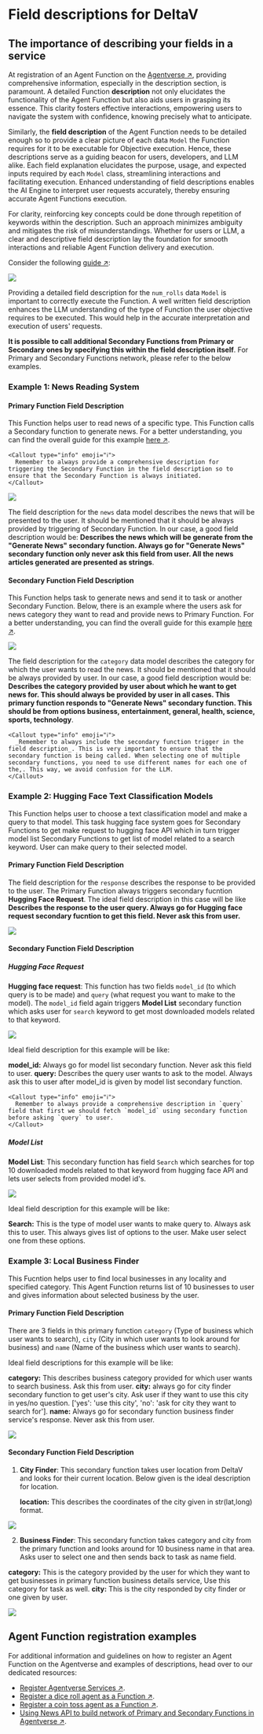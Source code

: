 
# Field descriptions for DeltaV

## The importance of describing your fields in a service

At registration of an Agent Function on the [Agentverse ↗️](https://agentverse.ai/), providing comprehensive information, especially in the description section, is paramount. A detailed Function **description** not only elucidates the functionality of the Agent Function but also aids users in grasping its essence. This clarity fosters effective interactions, empowering users to navigate the system with confidence, knowing precisely what to anticipate.

Similarly, the **field description** of the Agent Function needs to be detailed enough so to provide a clear picture of each data `Model` the Function requires for it to be executable for Objective execution. Hence, these descriptions serve as a guiding beacon for users, developers, and LLM alike. Each field explanation elucidates the purpose, usage, and expected inputs required by each `Model` class, streamlining interactions and facilitating execution. Enhanced understanding of field descriptions enables the AI Engine to interpret user requests accurately, thereby ensuring accurate Agent Functions execution.

For clarity, reinforcing key concepts could be done through repetition of keywords within the description. Such an approach minimizes ambiguity and mitigates the risk of misunderstandings. Whether for users or LLM, a clear and descriptive field description lay the foundation for smooth interactions and reliable Agent Function delivery and execution.

Consider the following [guide ↗️](/guides/agentverse/registering-agent-coin-toss#run-your-coin-toss-agent):

![](../../../src/images/guides/services/the-importance-of-descriptions/description_1.png)

Providing a detailed field description for the `num_rolls` data `Model` is important to correctly execute the Function. A well written field description enhances the LLM understanding of the type of Function the user objective requires to be executed. This would help in the accurate interpretation and execution of users' requests.

**It is possible to call additional Secondary Functions from Primary or Secondary ones by specifying this within the field description itself**. For Primary and Secondary Functions network, please refer to the below examples.

### Example 1: News Reading System

#### Primary Function Field Description

This Function helps user to read news of a specific type. This Function calls a Secondary function to generate news. For a better understanding, you can find the overall guide for this example [here ↗️](/guides/agentverse/utilizing-api-to-build-network-of-task-and-subtask#news-reading-agent).

    <Callout type="info" emoji="ℹ️">
      Remember to always provide a comprehensive description for triggering the Secondary Function in the field description so to ensure that the Secondary Function is always initiated.
    </Callout>

![](../../../src/images/guides/services/the-importance-of-descriptions/description_2.png)

The field description for the `news` data model describes the news that will be presented to the user. It should be mentioned that it should be always provided by triggering of Secondary Function. In our case, a good field description would be: **Describes the news which will be generate from the "Generate News" secondary function. Always go for "Generate News" secondary function only never ask this field from user. All the news articles generated are presented as strings**.

#### Secondary Function Field Description

This Function helps task to generate news and send it to task or another Secondary Function. Below, there is an example where the users ask for news category they want to read and provide news to Primary Function. For a better understanding, you can find the overall guide for this example [here ↗️](/guides/agentverse/utilizing-api-to-build-network-of-task-and-subtask#generate-categorical-news).

![](../../../src/images/guides/services/the-importance-of-descriptions/description_3.png)

The field description for the `category` data model describes the category for which the user wants to read the news. It should be mentioned that it should be always provided by user. In our case, a good field description would be: **Describes the category provided by user about which he want to get news for. This should always be provided by user in all cases. This primary function responds to "Generate News" secondary function. This should be from options business, entertainment, general, health, science, sports, technology**.

    <Callout type="info" emoji="ℹ️">
      _Remember to always include the secondary function trigger in the field description_. This is very important to ensure that the secondary function is being called. When selecting one of multiple secondary functions, you need to use different names for each one of the,. This way, we avoid confusion for the LLM.
    </Callout>

### Example 2: Hugging Face Text Classification Models

This Function helps user to choose a text classification model and make a query to that model. This task hugging face system goes for Secondary Functions to get make request to hugging face API which in turn trigger model list Secondary Functions to get list of  model related to a search keyword. User can make query to their selected model.

#### Primary Function Field Description

The field description for the `response` describes the response to be provided to the user. The Primary Function always triggers secondary fucntion **Hugging Face Request**. The ideal field description in this case will be like **Describes the response to the user query. Always go for Hugging face request secondary fucntion to get this field. Never ask this from user.**

![](../../../src/images/guides/services/service-guide/hugging_face_1.png)

#### Secondary Function Field Description

##### Hugging Face Request

**Hugging face request**: This function has two fields `model_id` (to which query is to be made) and `query` (what request you want to make to the model). The `model_id` field again triggers **Model List** secondary function which asks user for `search` keyword to get most downloaded models related to that keyword.

![](../../../src/images/guides/services/service-guide/hugging_face_2.png)

Ideal field description for this example will be like:

**model_id:** Always go for model list secondary function. Never ask this field to user.
**query:** Describes the query user wants to ask to the model. Always ask this to user after model_id is given by model list secondary function.

    <Callout type="info" emoji="ℹ️">
      Remember to always provide a comprehensive description in `query` field that first we should fetch `model_id` using secondary function before asking `query` to user.
    </Callout>

##### Model List

**Model List**: This secondary function has field `Search` which searches for top 10 downloaded models related to that keyword from hugging face API and lets user selects from provided model id's.

![](../../../src/images/guides/services/service-guide/hugging_face_3.png)

Ideal field description for this example will be like:

**Search:** This is the type of model user wants to make query to. Always ask this to user. This always gives list of options to the user. Make user select one from these options.

### Example 3: Local Business Finder

This Fucntion helps user to find local businesses in any locality and specified category. This Agent Function returns list of 10 businesses to user and gives information about selected business by the user.

#### Primary Function Field Description

There are 3 fields in this primary function `category` (Type of business which user wants to search), `city` (City in which user wants to look around for business) and `name` (Name of the business which user wants to search).

Ideal field descriptions for this example will be like:

**category:** This describes business category provided for which user wants to search business. Ask this from user.
**city:** always go for city finder secondary function to get user's city. Ask user if they want to use this city in yes/no question. ['yes': 'use this city', 'no': 'ask for city they want to search for'].
**name:** Always go for secondary function business finder service's response. Never ask this from user.

![](../../../src/images/guides/services/service-guide/business_finder_1.png)

#### Secondary Function Field Description

1. **City Finder**: This secondary function takes user location from DeltaV and looks for their current location. Below given is the ideal description for location.

    **location:** This describes the coordinates of the city given in str(lat,long) format.

![](../../../src/images/guides/services/service-guide/business_finder_2.png)

2. **Business Finder**: This secondary function takes category and city from the primary function and looks around for 10 business name in that area. Asks user to select one and then sends back to task as name field.

**category:** This is the category provided by the user for which they want to get businesses in primary function business details service, Use this category for task as well.
**city:** This is the city responded by city finder or one given by user.

![](../../../src/images/guides/services/service-guide/business_finder_3.png)

## Agent Function registration examples

For additional information and guidelines on how to register an Agent Function on the Agentverse and examples of descriptions, head over to our dedicated resources:

   - [Register Agentverse Services ↗️](/guides/agentverse/registering-agent-services).
   - [Register a dice roll agent as a Function ↗️](/guides/agentverse/registering-agent-dice-roll).
   - [Register a coin toss agent as a Function ↗️](/guides/agentverse/registering-agent-coin-toss).
   - [Using News API to build network of Primary and Secondary Functions in Agentverse ↗️](/guides/agentverse/utilizing-api-to-build-network-of-task-and-subtask).
